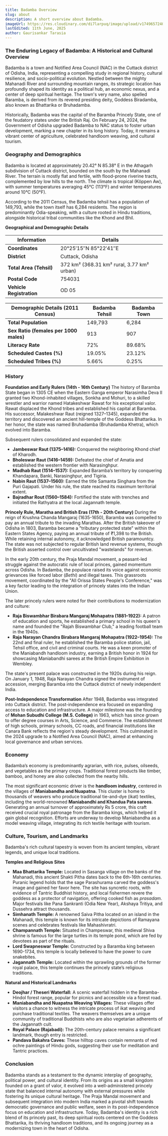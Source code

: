 ```yaml
---
title: Badamba Overview
slug: about
description: A short overview about Badamba.
imageUrl: https://res.cloudinary.com/di7larpuq/image/upload/v1749657240/Thumb20190501_111050_1_hpopoc.jpg
lastEdited: 11th June, 2025
author: Gaurisankar Tarasia
---
```




### **The Enduring Legacy of Badamba: A Historical and Cultural Overview**

Badamba is a town and Notified Area Council (NAC) in the Cuttack district of Odisha, India, representing a compelling study in regional history, cultural resilience, and socio-political evolution. Nestled between the mighty Mahanadi River and surrounding mountain ranges, its strategic location has profoundly shaped its identity as a political hub, an economic nexus, and a center of deep spiritual heritage. The town's very name, also spelled Baramba, is derived from its revered presiding deity, Goddess Biradamba, also known as Bhattarika or Bruhadamba.

Historically, Badamba was the capital of the Baramba Princely State, one of the feudatory states under the British Raj. On February 24, 2024, the Government of Odisha upgraded Badamba to NAC status to foster urban development, marking a new chapter in its long history. Today, it remains a vibrant center of agriculture, celebrated handloom weaving, and cultural tourism.

### **Geography and Demographics**

Badamba is located at approximately 20.42° N 85.38° E in the Athagarh subdivision of Cuttack district, bounded on the south by the Mahanadi River. The terrain is mostly flat and fertile, with flood-prone riverine tracts, complemented by low hills to the north. The climate is tropical (Köppen Aw), with summer temperatures averaging 45°C (113°F) and winter temperatures around 10°C (50°F).

According to the 2011 Census, the Badamba tehsil has a population of 149,793, while the town itself has 6,284 residents. The region is predominantly Odia-speaking, with a culture rooted in Hindu traditions, alongside historical tribal communities like the Khond and Bhil.

**Geographical and Demographic Details**

| Information           | Details                                                |
| --------------------- | ------------------------------------------------------ |
| **Coordinates**       | 20°25′15″N 85°22′41″E                                  |
| **District**          | Cuttack, Odisha                                        |
| **Total Area (Tehsil)** | 372 km² (368.31 km² rural, 3.77 km² urban)              |
| **Postal Code**       | 754031                                                 |
| **Vehicle Registration** | OD 05                                                  |

| Demographic Details (2011 Census) | Badamba Tehsil | Badamba Town |
| --------------------------------- | -------------- | ------------ |
| **Total Population**              | 149,793        | 6,284        |
| **Sex Ratio (females per 1000 males)** | 913            | 907          |
| **Literacy Rate**                 | 72%            | 89.68%       |
| **Scheduled Castes (%)**          | 19.05%         | 23.12%       |
| **Scheduled Tribes (%)**          | 5.66%          | 0.25%        |

### **History**

**Foundation and Early Rulers (14th - 16th Century)**
The history of Baramba State began in 1305 CE when the Eastern Ganga emperor Narasimha Deva II granted two Khond-inhabited villages, Sonkha and Mohuri, to a skilled wrestler and warrior named Hatakeshwar Rawat for his exceptional valor. Rawat displaced the Khond tribes and established his capital at Baramba. His successor, Malakeshwar Raut (reigned 1327–1345), expanded the territory and discovered an ancient hill-temple of the Goddess Bhattarika. In her honor, the state was named Bruhadamba (Bruhadamba Khetra), which evolved into Baramba.

Subsequent rulers consolidated and expanded the state:
*   **Jambeswar Raut (1375–1416):** Conquered the neighboring Khond chief of Kharodh.
*   **Bholeswar Raut (1416–1459):** Defeated the chief of Amatia and established the western frontier with Narasinghpur.
*   **Madhab Raut (1514–1537):** Expanded Baramba’s territory by conquering Khandapara, Banki, Narasinghpur, and Tigiria.
*   **Nabin Raut (1537–1560):** Earned the title Samanta Singhara from the Puri Gajapati. Under his rule, the state reached its maximum territorial extent.
*   **Bajradhar Rout (1560–1584):** Fortified the state with trenches and initiated the Rathyatra at the local Jagannath temple.

**Princely Rule, Maratha and British Eras (17th - 20th Century)**
During the reign of Krushna Chanda Mangaraj (1635-1650), Baramba was compelled to pay an annual tribute to the invading Marathas. After the British takeover of Odisha in 1803, Baramba became a "tributary protected state" within the Eastern States Agency, paying an annual tribute of ₹1,398 to the British. While retaining internal autonomy, it acknowledged British paramountcy. The state was not subjected to regular British land revenue systems, though the British asserted control over uncultivated "wastelands" for revenue.

In the early 20th century, the Praja Mandal movement, a peasant-led struggle against the autocratic rule of local princes, gained momentum across Odisha. In Badamba, the populace raised its voice against economic grievances like forced labor (*Bethi*) and illegal taxes. This grassroots movement, coordinated by the "All Orissa States People's Conference," was a key factor leading to the integration of princely states into the Indian Union.

The later princely rulers were noted for their contributions to modernization and culture:
*   **Raja Biswambhar Birabara Mangaraj Mohapatra (1881–1922):** A patron of education and sports, he established a primary school in his queen's name and founded the "Rajah Biswambhar Club," a leading football team in the 1940s.
*   **Raja Narayan Chandra Birabara Mangaraj Mohapatra (1922–1954):** The 22nd and final ruler, he established the Baramba police station, jail, Tehsil office, and civil and criminal courts. He was a keen promoter of the Maniabandh handloom industry, earning a British honor in 1924 for showcasing Maniabandhi sarees at the British Empire Exhibition in Wembley.

The state's present palace was constructed in the 1920s during his reign. On January 1, 1948, Raja Narayan Chandra signed the instrument of accession, merging Baramba into the Cuttack district of newly independent India.

**Post-Independence Transformation**
After 1948, Badamba was integrated into Cuttack district. The post-independence era focused on expanding access to education and infrastructure. A major milestone was the founding of **Mohan Subudhi College (M.S. College)** in 1963, which has since grown to offer degree courses in Arts, Science, and Commerce. The establishment of high schools, primary schools, CC roads, and financial institutions like Canara Bank reflects the region's steady development. This culminated in the 2024 upgrade to a Notified Area Council (NAC), aimed at enhancing local governance and urban services.

### **Economy**

Badamba’s economy is predominantly agrarian, with rice, pulses, oilseeds, and vegetables as the primary crops. Traditional forest products like timber, bamboo, and honey are also collected from the nearby hills.

The most significant economic driver is the **handloom industry**, centered in the villages of **Maniabandha and Nuapatna**. This cluster is home to thousands of weavers who produce traditional tie-and-dye (ikat) textiles, including the world-renowned **Maniabandhi and Khandua Pata sarees**. Generating an annual turnover of approximately Rs 5 crore, this craft received crucial royal patronage from the Baramba kings, which helped it gain global recognition. Efforts are underway to develop Maniabandha as a model weaving village, integrating its rich textile heritage with tourism.

### **Culture, Tourism, and Landmarks**

Badamba's rich cultural tapestry is woven from its ancient temples, vibrant legends, and unique local traditions.

**Temples and Religious Sites**
*   **Maa Bhattarika Temple:** Located in Sasanga village on the banks of the Mahanadi, this ancient Shakti Pitha dates back to the 6th-16th centuries. Puranic legend holds that the sage Parashurama carved the goddess's image and gained her favor here. The site has syncretic roots, with evidence of Tantric Buddhist history, and local fishermen revere the goddess as a protector of navigation, offering cooked fish as *prasadam*. Major festivals like Pana Sankranti (Odia New Year), Akshaya Tritiya, and Dussehra attract thousands.
*   **Simhanath Temple:** A renowned Saiva Pitha located on an island in the Mahanadi, this temple is known for its intricate depictions of Ramayana scenes and celebrates festivals like Mahashivratri.
*   **Champannath Temple:** Situated in Champeswar, this medieval Shiva shrine is famous for the large turtles in its temple pond, which are fed by devotees as part of the rituals.
*   **Lord Swapneswar Temple:** Constructed by a Baramba king between 1690-1734, this temple is locally believed to have the power to cure snakebites.
*   **Jagannath Temple:** Located within the sprawling grounds of the former royal palace, this temple continues the princely state’s religious traditions.

**Natural and Historical Landmarks**
*   **Deojhar / Theseri Waterfall:** A scenic waterfall hidden in the Baramba-Hindol forest range, popular for picnics and accessible via a forest road.
*   **Maniabandha and Nuapatna Weaving Villages:** These villages offer visitors a chance to witness the intricate process of ikat weaving and purchase traditional textiles. The weavers themselves are a unique community of traditional Buddhists who are also vegetarian adherents of the Jagannath cult.
*   **Royal Palace (Rajabadi):** The 20th-century palace remains a significant landmark, though entry is restricted.
*   **Pandava Bakahra Caves:** These hilltop caves contain remnants of red ochre paintings of Hindu gods, suggesting their use for meditation and Tantric practices.

### **Conclusion**

Badamba stands as a testament to the dynamic interplay of geography, political power, and cultural identity. From its origins as a small kingdom founded on a grant of valor, it evolved into a well-administered princely state that balanced internal autonomy with external pressures while fostering its unique cultural heritage. The Praja Mandal movement and subsequent integration into modern India marked a pivotal shift towards democratic governance and public welfare, seen in its post-independence focus on education and infrastructure. Today, Badamba's identity is a rich blend of its princely past, its deep spiritual roots centered on the Goddess Bhattarika, its thriving handloom traditions, and its ongoing journey as a modernizing town in the heart of Odisha.